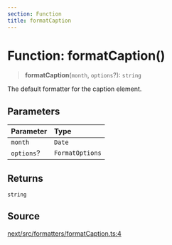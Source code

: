 ```yaml
---
section: Function
title: formatCaption
---
```


# Function: formatCaption()

> **formatCaption**(`month`, `options`?): `string`

The default formatter for the caption element.

## Parameters

| Parameter | Type |
| :------ | :------ |
| `month` | `Date` |
| `options`? | `FormatOptions` |

## Returns

`string`

## Source

[next/src/formatters/formatCaption.ts:4](https://github.com/gpbl/react-day-picker/blob/a8bfa5451/next/src/formatters/formatCaption.ts#L4)
